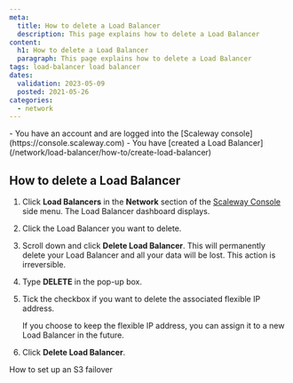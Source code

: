 ```yaml
---
meta:
  title: How to delete a Load Balancer
  description: This page explains how to delete a Load Balancer
content:
  h1: How to delete a Load Balancer
  paragraph: This page explains how to delete a Load Balancer
tags: load-balancer load balancer
dates:
  validation: 2023-05-09
  posted: 2021-05-26
categories:
  - network
---
```


<Macro id="iam-requirements" />

<Message type="requirement">
  - You have an account and are logged into the [Scaleway console](https://console.scaleway.com)
  - You have [created a Load Balancer](/network/load-balancer/how-to/create-load-balancer)
</Message>

## How to delete a Load Balancer

1. Click **Load Balancers** in the **Network** section of the [Scaleway Console](https://console.scaleway.com) side menu. The Load Balancer dashboard displays.
2. Click the Load Balancer you want to delete.
3. Scroll down and click **Delete Load Balancer**.
    <Message type="important">
      This will permanently delete your Load Balancer and all your data will be lost. This action is irreversible.
    </Message>
4. Type **DELETE** in the pop-up box.
5. Tick the checkbox if you want to delete the associated flexible IP address.

    <Message type="note">
      If you choose to keep the flexible IP address, you can assign it to a new Load Balancer in the future.
    </Message>

6. Click **Delete Load Balancer**.
    <Lightbox src="scaleway-confirm-deletion.webp" />


<Navigation title="See Also">
  <PreviousButton to="/network/load-balancer/how-to/set-up-s3-failover/">How to set up an S3 failover</PreviousButton>
</Navigation>

